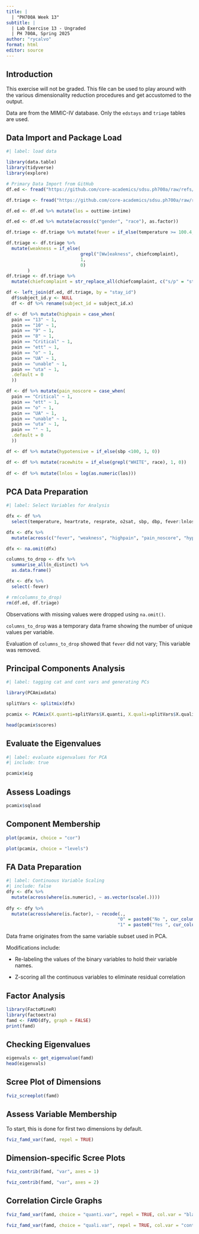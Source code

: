 ```yaml
---
title: |
  | "PH700A Week 13"
subtitle: |
  | Lab Exercise 13 - Ungraded
  | PH 700A, Spring 2025
author: "rycalvo"
format: html
editor: source
---
```


## Introduction

This exercise will not be graded. This file can be used to play around with the various dimensionality reduction procedures and get accustomed to the output.

Data are from the MIMIC-IV database. Only the `edstays` and `triage` tables are used.

## Data Import and Package Load
```r
#| label: load data

library(data.table)
library(tidyverse)
library(explore)

# Primary Data Import from GitHub
df.ed <- fread("https://github.com/core-academics/sdsu.ph700a/raw/refs/heads/main/data/mimic4ed/edstays.csv.gz")

df.triage <- fread("https://github.com/core-academics/sdsu.ph700a/raw/refs/heads/main/data/mimic4ed/triage.csv.gz")

df.ed <- df.ed %>% mutate(los = outtime-intime)

df.ed <- df.ed %>% mutate(across(c("gender", "race"), as.factor))

df.triage <- df.triage %>% mutate(fever = if_else(temperature >= 100.4, 1, 0))

df.triage <- df.triage %>%
  mutate(weakness = if_else(
                            grepl("[Ww]eakness", chiefcomplaint),
                            1,
                            0)
        )
df.triage <- df.triage %>%
  mutate(chiefcomplaint = str_replace_all(chiefcomplaint, c("s/p" = "status post", "S/P" = "status post")))

df <- left_join(df.ed, df.triage, by = "stay_id")
  df$subject_id.y <- NULL
  df <- df %>% rename(subject_id = subject_id.x)

df <- df %>% mutate(highpain = case_when(
  pain == "13" ~ 1,
  pain == "10" ~ 1,
  pain == "9" ~ 1,
  pain == "8" ~ 1,
  pain == "Critical" ~ 1,
  pain == "ett" ~ 1,
  pain == "o" ~ 1,
  pain == "UA" ~ 1,
  pain == "unable" ~ 1,
  pain == "uta" ~ 1,
  .default = 0
  ))

df <- df %>% mutate(pain_noscore = case_when(
  pain == "Critical" ~ 1,
  pain == "ett" ~ 1,
  pain == "o" ~ 1,
  pain == "UA" ~ 1,
  pain == "unable" ~ 1,
  pain == "uta" ~ 1,
  pain == "" ~ 1,
  .default = 0
  ))

df <- df %>% mutate(hypotensive = if_else(sbp <100, 1, 0))

df <- df %>% mutate(racewhite = if_else(grepl("WHITE", race), 1, 0))  
  
df <- df %>% mutate(lnlos = log(as.numeric(los)))

```

## PCA Data Preparation
```r
#| label: Select Variables for Analysis

dfx <- df %>%
  select(temperature, heartrate, resprate, o2sat, sbp, dbp, fever:lnlos)

dfx <- dfx %>%
  mutate(across(c("fever", "weakness", "highpain", "pain_noscore", "hypotensive", "racewhite"), as.factor))

dfx <- na.omit(dfx)

columns_to_drop <- dfx %>%
  summarise_all(n_distinct) %>%
  as.data.frame()

dfx <- dfx %>%
  select(-fever)

# rm(columns_to_drop)
rm(df.ed, df.triage)
```

Observations with missing values were dropped using `na.omit()`.

`columns_to_drop` was a temporary data frame showing the number of unique values per variable.

Evaluation of `columns_to_drop` showed that `fever` did not vary; This variable was removed.

## Principal Components Analysis
```r
#| label: tagging cat and cont vars and generating PCs

library(PCAmixdata)

splitVars <- splitmix(dfx)

pcamix <- PCAmix(X.quanti=splitVars$X.quanti, X.quali=splitVars$X.quali, rename.level=TRUE, graph=FALSE, ndim=5)

head(pcamix$scores)
```

## Evaluate the Eigenvalues
```r
#| label: evaluate eigenvalues for PCA
#| include: true

pcamix$eig
```

## Assess Loadings
```r
pcamix$sqload
```

## Component Membership
```r
plot(pcamix, choice = "cor")
```

```r
plot(pcamix, choice = "levels")
```

## FA Data Preparation
```r
#| label: Continuous Variable Scaling
#| include: false
dfy <- dfx %>%
  mutate(across(where(is.numeric), ~ as.vector(scale(.))))
  
dfy <- dfy %>%
  mutate(across(where(is.factor), ~ recode(.,
                                          "0" = paste0("No ", cur_column()),
                                          "1" = paste0("Yes ", cur_column()))))
```

Data frame originates from the same variable subset used in PCA.

Modifications include:

- Re-labeling the values of the binary variables to hold their variable names.

- Z-scoring all the continuous variables to eliminate residual correlation

## Factor Analysis
```r
library(FactoMineR)
library(factoextra)
famd <- FAMD(dfy, graph = FALSE)
print(famd)
```

## Checking Eigenvalues
```r
eigenvals <- get_eigenvalue(famd)
head(eigenvals)
```

## Scree Plot of Dimensions
```r
fviz_screeplot(famd)
```

## Assess Variable Membership

To start, this is done for first two dimensions by default.

```r
fviz_famd_var(famd, repel = TRUE)
```

## Dimension-specific Scree Plots
```r
fviz_contrib(famd, "var", axes = 1)

fviz_contrib(famd, "var", axes = 2)
```

## Correlation Circle Graphs
```r
fviz_famd_var(famd, choice = "quanti.var", repel = TRUE, col.var = "black")
```

```r
fviz_famd_var(famd, choice = "quali.var", repel = TRUE, col.var = "contrib")
```